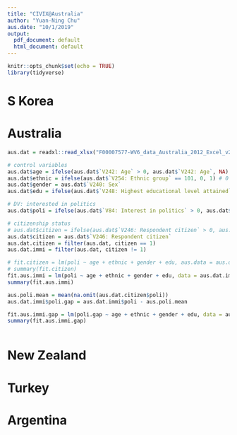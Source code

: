 ```yaml
---
title: "CIVIX@Australia"
author: "Yuan-Ning Chu"
aus.date: "10/1/2019"
output:
  pdf_document: default
  html_document: default
---
```


```r
knitr::opts_chunk$set(echo = TRUE)
library(tidyverse)
```

# S Korea



# Australia

```r
aus.dat = readxl::read_xlsx("F00007577-WV6_data_Australia_2012_Excel_v20180912.xlsx")

# control variables
aus.dat$age = ifelse(aus.dat$`V242: Age` > 0, aus.dat$`V242: Age`, NA)
aus.dat$ethnic = ifelse(aus.dat$`V254: Ethnic group` == 101, 0, 1) # 0 as Australian/English speaking, 1 as others
aus.dat$gender = aus.dat$`V240: Sex`
aus.dat$edu = ifelse(aus.dat$`V248: Highest educational level attained` > 0, aus.dat$`V248: Highest educational level attained`, NA)

# DV: interested in politics
aus.dat$poli = ifelse(aus.dat$`V84: Interest in politics` > 0, aus.dat$`V84: Interest in politics`, NA)

# citizenship status
# aus.dat$citizen = ifelse(aus.dat$`V246: Respondent citizen` > 0, aus.dat$`V246: Respondent citizen`, NA)
aus.dat$citizen = aus.dat$`V246: Respondent citizen`
aus.dat.citizen = filter(aus.dat, citizen == 1)
aus.dat.immi = filter(aus.dat, citizen != 1)
```

```r
# fit.citizen = lm(poli ~ age + ethnic + gender + edu, aus.data = aus.dat.citizen)
# summary(fit.citizen)
fit.aus.immi = lm(poli ~ age + ethnic + gender + edu, data = aus.dat.immi)
summary(fit.aus.immi)

aus.poli.mean = mean(na.omit(aus.dat.citizen$poli))
aus.dat.immi$poli.gap = aus.dat.immi$poli - aus.poli.mean

fit.aus.immi.gap = lm(poli.gap ~ age + ethnic + gender + edu, data = aus.dat.immi)
summary(fit.aus.immi.gap)
```

```r

```

# New Zealand

# Turkey

# Argentina
